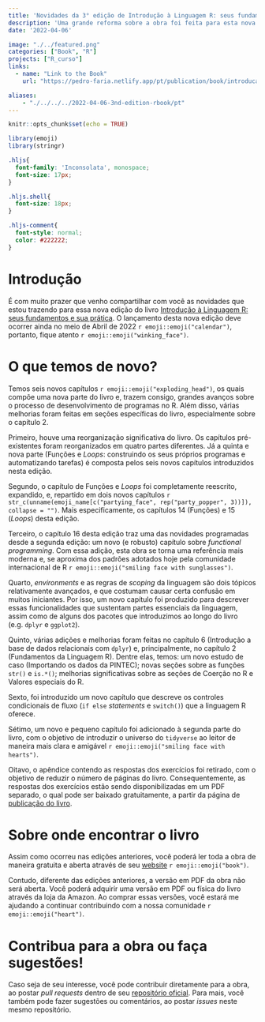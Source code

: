 ```yaml
---
title: 'Novidades da 3° edição de Introdução à Linguagem R: seus fundamentos e sua prática'
description: 'Uma grande reforma sobre a obra foi feita para esta nova edição. Como resultado, temos seis novos capítulos para você!'
date: '2022-04-06'

image: "./../featured.png"
categories: ["Book", "R"]
projects: ["R_curso"]
links:
  - name: "Link to the Book"
    url: "https://pedro-faria.netlify.app/pt/publication/book/introducao_linguagem_r/"

aliases: 
    - "./../../../2022-04-06-3nd-edition-rbook/pt"
---
```




```r
knitr::opts_chunk$set(echo = TRUE)

library(emoji)
library(stringr)
```


```css
.hljs{
  font-family: 'Inconsolata', monospace;
  font-size: 17px;
}

.hljs.shell{
  font-size: 18px;
}

.hljs-comment{
  font-style: normal;
  color: #222222;
}
```


# Introdução

É com muito prazer que venho compartilhar com você as novidades que estou trazendo para essa nova edição do livro [Introdução à Linguagem R: seus fundamentos e sua prática](https://pedro-faria.netlify.app/pt/publication/book/introducao_linguagem_r/). O lançamento desta nova edição deve ocorrer ainda no meio de Abril de 2022 `r emoji::emoji("calendar")`, portanto, fique atento `r emoji::emoji("winking_face")`.

# O que temos de novo?

Temos seis novos capítulos `r emoji::emoji("exploding_head")`, os quais compõe uma nova parte do livro e, trazem consigo, grandes avanços sobre o processo de desenvolvimento de programas no R. Além disso, várias melhorias foram feitas em seções específicas do livro, especialmente sobre o capítulo 2.

Primeiro, houve uma reorganização significativa do livro. Os capítulos pré-existentes foram reorganizados em quatro partes diferentes. Já a quinta e nova parte (Funções e *Loops*: construindo os seus próprios programas e automatizando tarefas) é composta pelos seis novos capítulos introduzidos nesta edição. 

Segundo, o capítulo de Funções e *Loops* foi completamente reescrito, expandido, e, repartido em dois novos capítulos `r str_c(unname(emoji_name[c("partying_face", rep("party_popper", 3))]), collapse = "")`. Mais especificamente, os capítulos 14 (Funções) e 15 (*Loops*) desta edição.

Terceiro, o capítulo 16 desta edição traz uma das novidades programadas desde a segunda edição: um novo (e robusto) capítulo sobre *functional programming*. Com essa adição, esta obra se torna uma referência mais moderna e, se aproxima dos padrões adotados hoje pela comunidade internacional de R `r emoji::emoji("smiling face with sunglasses")`.

Quarto, *environments* e as regras de *scoping* da linguagem são dois tópicos relativamente avançados, e que costumam causar certa confusão em muitos iniciantes. Por isso, um novo capítulo foi produzido para descrever essas funcionalidades que sustentam partes essenciais da linguagem, assim como de alguns dos pacotes que introduzimos ao longo do livro (e.g. `dplyr` e `ggplot2`).

Quinto, várias adições e melhorias foram feitas no capítulo 6 (Introdução a base de dados relacionais com `dplyr`) e, principalmente, no capítulo 2 (Fundamentos da Linguagem R). Dentre elas, temos: um novo estudo de caso (Importando os dados da PINTEC); novas seções sobre as funções `str()` e `is.*()`; melhorias significativas sobre as seções de Coerção no R e Valores especiais do R.

Sexto, foi introduzido um novo capítulo que descreve os controles condicionais de fluxo (`if else` *statements* e `switch()`) que a linguagem R oferece.

Sétimo, um novo e pequeno capítulo foi adicionado à segunda parte do livro, com o objetivo de introduzir o universo do `tidyverse` ao leitor de maneira mais clara e amigável `r emoji::emoji("smiling face with hearts")`.

Oitavo, o apêndice contendo as respostas dos exercícios foi retirado, com o objetivo de reduzir o número de páginas do livro. Consequentemente, as respostas dos exercícios estão sendo disponibilizadas em um PDF separado, o qual pode ser baixado gratuitamente, a partir da página de [publicação do livro](https://pedro-faria.netlify.app/pt/publication/book/introducao_linguagem_r/).



# Sobre onde encontrar o livro

Assim como ocorreu nas edições anteriores, você poderá ler toda a obra de maneira gratuita e aberta através de seu [website](https://pedropark99.github.io/Introducao_R/) `r emoji::emoji("book")`. 

Contudo, diferente das edições anteriores, a versão em PDF da obra não será aberta. Você poderá adquirir uma versão em PDF ou física do livro através da loja da Amazon. Ao comprar essas versões, você estará me ajudando a continuar contribuindo com a nossa comunidade `r emoji::emoji("heart")`.



# Contribua para a obra ou faça sugestões!

Caso seja de seu interesse, você pode contribuir diretamente para a obra, ao postar *pull requests* dentro de seu [repositório oficial](https://github.com/pedropark99/Introducao_R). Para mais, você também pode fazer sugestões ou comentários, ao postar *issues* neste mesmo repositório.












